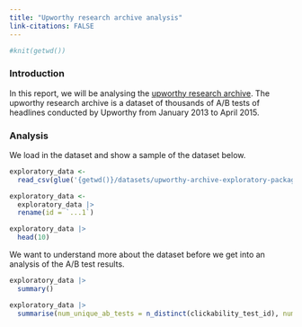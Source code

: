 ```yaml
---
title: "Upworthy research archive analysis"
link-citations: FALSE
---
```

``` r

#knit(getwd())

```
### Introduction

In this report, we will be analysing the [upworthy research archive](https://osf.io/jd64p/). The upworthy research archive is a dataset of thousands of A/B tests of headlines conducted by Upworthy from January 2013 to April 2015.

### Analysis

We load in the dataset and show a sample of the dataset below.

```r
exploratory_data <-
  read_csv(glue('{getwd()}/datasets/upworthy-archive-exploratory-packages-03.12.2020.csv'), show_col_types = FALSE) 

exploratory_data <-
  exploratory_data |>
  rename(id = `...1`)

exploratory_data |>
  head(10)
```

We want to understand more about the dataset before we get into an analysis of the A/B test results.

```r

exploratory_data |>
  summary()
```

```r

exploratory_data |>
  summarise(num_unique_ab_tests = n_distinct(clickability_test_id), num_winners = sum(winner))

```
